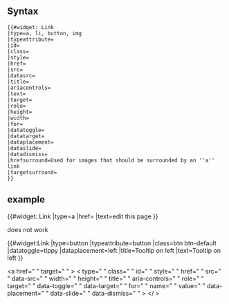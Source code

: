 <noinclude>
==Syntax==
<pre>
{{#widget: Link
|type=a, li, button, img
|typeattribute=
|id=
|class=
|style=
|href=
|src=
|datasrc=
|title=
|ariacontrols=
|text=
|target=
|role=
|height=
|width=
|for=
|datatoggle=
|datatarget=
|dataplacement=
|dataslide=
|datadismiss=
|hrefsurround=Used for images that should be surrounded by an ''a'' link
|targetsurround=
}}
</pre>
==example==
{{#widget: Link |type=a |href={{fullurl:{{FULLPAGENAME}}|action=edit}} |text=edit this page }}

;does not work
{{#widget:Link |type=button |typeattribute=button |class=btn btn-default |datatoggle=tippy |dataplacement=left |title=Tooltip on left |text=Tooltip on left }}


</noinclude><includeonly><!--{if (isset($hrefsurround) && $hrefsurround != "")}--><a href="<!--{$hrefsurround|escape:'html'}-->" <!--{if (isset($targetsurround))}-->target="<!--{$targetsurround|escape:'html'}-->"<!--{/if}-->><!--{/if}--><<!--{$type|allowedvalues:'a,button,img,li'}--> <!--{if (isset($typeattribute) && $typeattribute!="")}-->type="<!--{$typeattribute|escape:'html'}-->"<!--{/if}--> <!--{if (isset($class) && $class!="")}-->class="<!--{$class|escape:'html'}-->"<!--{/if}--> <!--{if (isset($id) && $id!="")}-->id="<!--{$id|escape:'html'}-->"<!--{/if}--> <!--{if (isset($style) && $style!="")}-->style="<!--{$style|escape:'html'}-->"<!--{/if}--> <!--{if (isset($href))}-->href="<!--{$href|escape:'html'}-->"<!--{/if}--> <!--{if (isset($src) && $src!="")}-->src="<!--{$src|escape:'html'}-->"<!--{/if}--> <!--{if (isset($datasrc) && $datasrc!="")}-->data-src="<!--{$datasrc|escape:'html'}-->"<!--{/if}--> <!--{if (isset($width) && $width!="" )}-->width="<!--{$width|escape:'html'}-->"<!--{else}--><!--{/if}--> <!--{if (isset($height) && $height!="" )}-->height="<!--{$height|escape:'html'}-->"<!--{else}--><!--{/if}--> <!--{if (isset($title))}-->title="<!--{$title|escape:'html'}-->"<!--{/if}--> <!--{if (isset($ariacontrols))}-->aria-controls="<!--{$ariacontrols|escape:'html'}-->"<!--{/if}--> <!--{if (isset($role))}-->role="<!--{$role|escape:'html'}-->"<!--{/if}--> <!--{if (isset($target))}-->target="<!--{$target|escape:'html'}-->"<!--{/if}--> <!--{if (isset($datatoggle))}-->data-toggle="<!--{$datatoggle|escape:'html'}-->"<!--{/if}--> <!--{if (isset($datatarget) && $datatarget!="")}-->data-target="<!--{$datatarget|escape:'html'}-->"<!--{/if}--> <!--{if (empty($for))}--><!--{else}-->for="<!--{$for|escape:'html'}-->"<!--{/if}--> <!--{if (isset($name) && $name!="" )}-->name="<!--{$name|escape:'html'}-->"<!--{/if}--> <!--{if (isset($value) && $value!="" )}-->value="<!--{$value|escape:'html'}-->"<!--{/if}--> <!--{if (isset($dataplacement))}-->data-placement="<!--{$dataplacement|escape:'html'}-->"<!--{/if}--> <!--{if (isset($dataslide) && $dataslide!="" )}-->data-slide="<!--{$dataslide|escape:'html'}-->"<!--{/if}--> <!--{if (isset($datadismiss) && $datadismiss!="" )}-->data-dismiss="<!--{$datadismiss|escape:'html'}-->"<!--{/if}-->><!--{if (isset($text) && $text!="")}--><!--{$text|sanitize}--><!--{/if}--></<!--{$type|allowedvalues:'a,button,img,li'}-->><!--{if (isset($hrefsurround) && $hrefsurround!="")}--></a><!--{/if}--></includeonly>